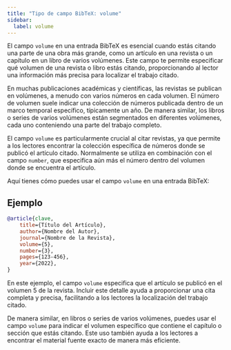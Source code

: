 ```yaml
---
title: "Tipo de campo BibTeX: volume"
sidebar:
  label: volume
---
```



El campo `volume` en una entrada BibTeX es esencial cuando estás citando una parte de una obra más grande, como un artículo en una revista o un capítulo en un libro de varios volúmenes. Este campo te permite especificar qué volumen de una revista o libro estás citando, proporcionando al lector una información más precisa para localizar el trabajo citado.

<CiteDrive />

En muchas publicaciones académicas y científicas, las revistas se publican en volúmenes, a menudo con varios números en cada volumen. El número de volumen suele indicar una colección de números publicada dentro de un marco temporal específico, típicamente un año. De manera similar, los libros o series de varios volúmenes están segmentados en diferentes volúmenes, cada uno conteniendo una parte del trabajo completo.

El campo `volume` es particularmente crucial al citar revistas, ya que permite a los lectores encontrar la colección específica de números donde se publicó el artículo citado. Normalmente se utiliza en combinación con el campo `number`, que especifica aún más el número dentro del volumen donde se encuentra el artículo.

Aquí tienes cómo puedes usar el campo `volume` en una entrada BibTeX:

## Ejemplo

```bibtex
@article{clave,
    title={Título del Artículo},
    author={Nombre del Autor},
    journal={Nombre de la Revista},
    volume={5},
    number={3},
    pages={123-456},
    year={2022},
}
```

En este ejemplo, el campo `volume` especifica que el artículo se publicó en el volumen 5 de la revista. Incluir este detalle ayuda a proporcionar una cita completa y precisa, facilitando a los lectores la localización del trabajo citado.

De manera similar, en libros o series de varios volúmenes, puedes usar el campo `volume` para indicar el volumen específico que contiene el capítulo o sección que estás citando. Este uso también ayuda a los lectores a encontrar el material fuente exacto de manera más eficiente.
